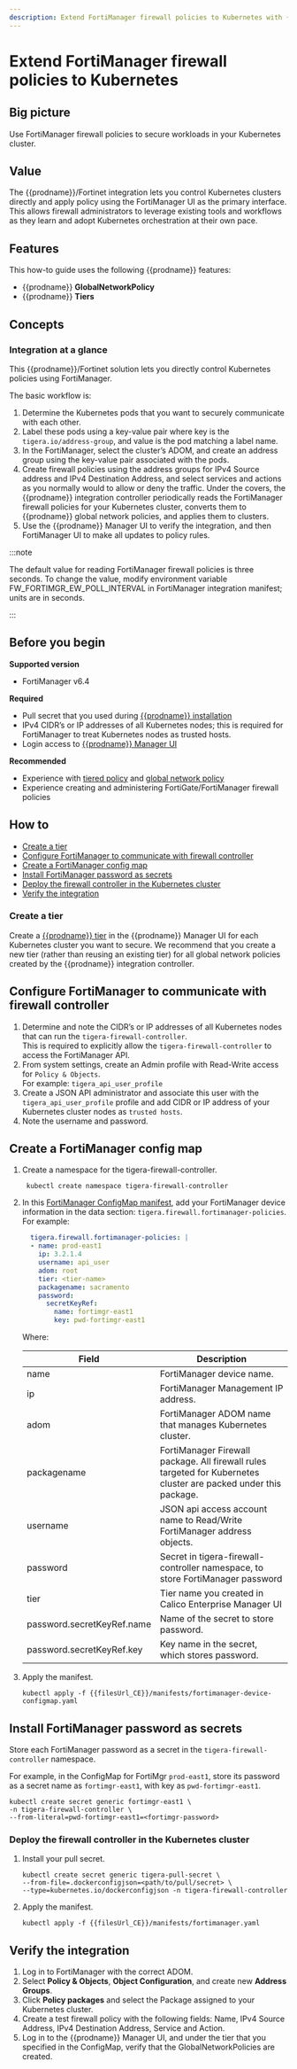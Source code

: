 ```yaml
---
description: Extend FortiManager firewall policies to Kubernetes with {{prodname}}
---
```


# Extend FortiManager firewall policies to Kubernetes

## Big picture

Use FortiManager firewall policies to secure workloads in your Kubernetes cluster.

## Value

The {{prodname}}/Fortinet integration lets you control Kubernetes clusters directly and apply policy
using the FortiManager UI as the primary interface. This allows firewall administrators to leverage existing
tools and workflows as they learn and adopt Kubernetes orchestration at their own pace.

## Features

This how-to guide uses the following {{prodname}} features:

- {{prodname}} **GlobalNetworkPolicy**
- {{prodname}} **Tiers**

## Concepts

### Integration at a glance

This {{prodname}}/Fortinet solution lets you directly control Kubernetes policies using FortiManager.

The basic workflow is:

1. Determine the Kubernetes pods that you want to securely communicate with each other.
1. Label these pods using a key-value pair where key is the `tigera.io/address-group`, and value is the pod matching a label name.
1. In the FortiManager, select the cluster’s ADOM, and create an address group using the key-value pair associated with the pods.
1. Create firewall policies using the address groups for IPv4 Source address and IPv4 Destination Address, and select services and actions as you normally would to allow or deny the traffic. Under the covers, the {{prodname}} integration controller periodically reads the FortiManager firewall policies for your Kubernetes cluster, converts them to {{prodname}} global network policies, and applies them to clusters.
1. Use the {{prodname}} Manager UI to verify the integration, and then FortiManager UI to make all updates to policy rules.

:::note

The default value for reading FortiManager firewall policies is three seconds. To change the value, modify environment variable FW_FORTIMGR_EW_POLL_INTERVAL in FortiManager integration manifest; units are in seconds.

:::

## Before you begin

**Supported version**

- FortiManager v6.4

**Required**

- Pull secret that you used during [{{prodname}} installation](/getting-started/install-on-clusters/index)
- IPv4 CIDR’s or IP addresses of all Kubernetes nodes; this is required for FortiManager to treat Kubernetes nodes as trusted hosts.
- Login access to [{{prodname}} Manager UI](/operations/cnx/access-the-manager/)

**Recommended**

- Experience with [ tiered policy](../../policy-tiers/tiered-policy.mdx) and [ global network policy](../../../reference/resources/globalnetworkpolicy.mdx)
- Experience creating and administering FortiGate/FortiManager firewall policies

## How to

- [Create a tier](#create-a-tier)
- [Configure FortiManager to communicate with firewall controller](#configure-fortimanager-to-communicate-with-firewall-controller)
- [Create a FortiManager config map](#create-a-fortimanager-config-map)
- [Install FortiManager password as secrets](#install-fortimanager-password-as-secrets)
- [Deploy the firewall controller in the Kubernetes cluster](#deploy-the-firewall-controller-in-the-kubernetes-cluster)
- [Verify the integration](#verify-the-integration)

### Create a tier

Create a [{{prodname}} tier](../../policy-tiers/tiered-policy.mdx) in the {{prodname}} Manager UI for each Kubernetes cluster you want to secure. We recommend that you create a new tier (rather than reusing an existing tier) for all global network policies created by the {{prodname}} integration controller.

## Configure FortiManager to communicate with firewall controller

1. Determine and note the CIDR’s or IP addresses of all Kubernetes nodes that can run the `tigera-firewall-controller`.  
   This is required to explicitly allow the `tigera-firewall-controller` to access the FortiManager API.
1. From system settings, create an Admin profile with Read-Write access for `Policy & Objects`.  
   For example: `tigera_api_user_profile`
1. Create a JSON API administrator and associate this user with the `tigera_api_user_profile` profile and add CIDR or IP address of your Kubernetes cluster nodes as `trusted hosts`.
1. Note the username and password.

## Create a FortiManager config map

1. Create a namespace for the tigera-firewall-controller.

   ```batch
    kubectl create namespace tigera-firewall-controller
   ```

1. In this [FortiManager ConfigMap manifest](/manifests/fortimanager-device-configmap.yaml), add your FortiManager device information in the data section: `tigera.firewall.fortimanager-policies`. For example:

   ```yaml
     tigera.firewall.fortimanager-policies: |
     - name: prod-east1
       ip: 3.2.1.4
       username: api_user
       adom: root
       tier: <tier-name>
       packagename: sacramento
       password:
         secretKeyRef:
           name: fortimgr-east1
           key: pwd-fortimgr-east1
   ```

   Where:

   | Field                      | Description                                                                                                      |
   | -------------------------- | ---------------------------------------------------------------------------------------------------------------- |
   | name                       | FortiManager device name.                                                                                        |
   | ip                         | FortiManager Management IP address.                                                                              |
   | adom                       | FortiManager ADOM name that manages Kubernetes cluster.                                                          |
   | packagename                | FortiManager Firewall package. All firewall rules targeted for Kubernetes cluster are packed under this package. |
   | username                   | JSON api access account name to Read/Write FortiManager address objects.                                         |
   | password                   | Secret in tigera-firewall-controller namespace, to store FortiManager password                                   |
   | tier                       | Tier name you created in Calico Enterprise Manager UI                                                            |
   | password.secretKeyRef.name | Name of the secret to store password.                                                                            |
   | password.secretKeyRef.key  | Key name in the secret, which stores password.                                                                   |

1. Apply the manifest.

   ```batch
   kubectl apply -f {{filesUrl_CE}}/manifests/fortimanager-device-configmap.yaml
   ```

## Install FortiManager password as secrets

Store each FortiManager password as a secret in the `tigera-firewall-controller` namespace.

For example, in the ConfigMap for FortiMgr `prod-east1`, store its password as a secret name as `fortimgr-east1`, with key as `pwd-fortimgr-east1`.

```batch
kubectl create secret generic fortimgr-east1 \
-n tigera-firewall-controller \
--from-literal=pwd-fortimgr-east1=<fortimgr-password>
```

### Deploy the firewall controller in the Kubernetes cluster

1. Install your pull secret.

   ```batch
   kubectl create secret generic tigera-pull-secret \
   --from-file=.dockerconfigjson=<path/to/pull/secret> \
   --type=kubernetes.io/dockerconfigjson -n tigera-firewall-controller
   ```

1. Apply the manifest.

   ```batch
   kubectl apply -f {{filesUrl_CE}}/manifests/fortimanager.yaml
   ```

## Verify the integration

1. Log in to FortiManager with the correct ADOM.
2. Select **Policy & Objects**, **Object Configuration**, and create new **Address Groups**.
3. Click **Policy packages** and select the Package assigned to your Kubernetes cluster.
4. Create a test firewall policy with the following fields: Name, IPv4 Source Address, IPv4 Destination Address, Service and Action.
5. Log in to the {{prodname}} Manager UI, and under the tier that you specified in the ConfigMap, verify that the GlobalNetworkPolicies are created.
